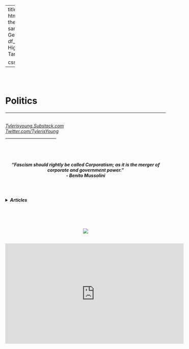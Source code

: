 
---
title: ""
output:
  html_document:
    theme: yeti
    sansfont: Georgia
    df_print: paged
    Highlight: Tango
    
    css: styles.css


---

<br>
<br>

<h1>**Politics**</h1> 
<h6>
******
</h6>

*[Tylerisyoung.Substack.com](www.tylerisyoung.substack.com)*   
*[Twitter.com/TylerisYoung](www.twitter.com/Tylerisyoung)*  
 _________________________
<br>
<br>
<br>
<br>
<h5>
<center>
***“Fascism should rightly be called Corporatism; as it is the merger of corporate and government power.”      
- Benito Mussolini***
</center>
</h5>

<br>

<h4>
<details><summary>***Articles***</summary>
[ ](./n/a.html)  

<br>

Article: [*Politics, Critical Theory, and our loss of Sensemaking in 2020*](./politicsandcriticaltheory.html)    
<br>
Article: [Gendered and Racialized Buzzwords](./GenderedandRacializedBuzzwords.html)  
<br>
Article: [*Distributed Idea Suppression Complex*](./distributedideasuppressioncomplex.html)  
<br>
Article: [*Mainstream Monitoring and Manipulation*](./mainstreammonitoringandmanipulation.html)  


<!---
Article: [*America, An Overview*](./deepecolog.html) (Coming Soon)

Article: [*Anonymous and Distributed is Fair*](./anonymousanddistributedisfair.html)  

Article: [*America is an Oligarchy*](./deepecolog.html) (Coming Soon)

Article: [*The Left*](./deepecolog.html) (Coming Soon)

Article: [*The Right*](./deepecolog.html) (Coming Soon)

Article: [*The Center*](./deepecolog.html) (Coming Soon)

Article: [*The Greens*](./deepecolog.html) (Coming Soon)

Article: [*The Libertarians*](./deepecolog.html) (Coming Soon)

Article: [*Voting in America*](./deepecolog.html) (Coming Soon)

Article: [*Joe Biden and our loss in Sensemaking*](./joebidenandourlossinsensemaking.html)    

Essay: [*Cuomo Will Not Crack!*](./.html)   
  
Article: [*Free to Speak, Navigating Free Speech since 1984*](./freetospeak.html)

--->


</details>
<br>

<!---  


  
Article: [*The New Activism*](./joebidenandourlossinsensemakin.html)  (Coming Soon)

Article: [*The Left vs Leftists*](./joebidenandourlossinsensemakin.html) (Coming Soon)  

Article: [*Marx, Hagel, Derrida, & Postmodernism*](./joebidenandourlossinsensemakin.html) (Coming Soon)  

Article: [*The Motte & Bailey*](./joebidenandourlossinsensemakin.html)  (Coming Soon)

Article: [*What we should do, & Why we're not doing it*](./joebidenandourlossinsensemakin.html)  (Coming Soon)



</details>
<br>

<details><summary>***Notes***</summary>
[ ](./n/a.html)  

Text Message: [*Makhia Bryant*](./makhiabryant.html)  

Text Message: [*77 Ways to Protect Yourself Online*](./77waystoprotectyourselfonline.html)  

<!---

Text Message: [*Policing and Makhia Bryant*](./makhiabryant.html)   



--->

</details>
</details>
</h4>
<br>
<center>
![](images/thepoliticsoforganizingsociety.png)

<br>
<iframe width="560" height="315" src="https://www.youtube.com/embed/lS5vRjbHpBw" title="YouTube video player" frameborder="0" allow="accelerometer; autoplay; clipboard-write; encrypted-media; gyroscope; picture-in-picture" allowfullscreen></iframe>
